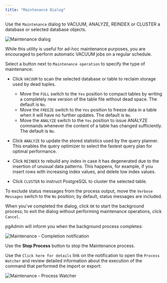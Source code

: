 ```yaml
---
title: "Maintenance Dialog"
---
```


<div id="maintenance_dialog" class="registered_link"></div>

Use the `Maintenance` dialog to VACUUM, ANALYZE, REINDEX or CLUSTER a database or selected database objects.

![Maintenance dialog](../../images/maintenance.png)

While this utility is useful for ad-hoc maintenance purposes, you are encouraged to perform automatic VACUUM jobs on a regular schedule.

Select a button next to `Maintenance operation` to specify the type of maintenance:

-   Click `VACUUM` to scan the selected database or table to reclaim storage used by dead tuples.

    -   Move the `FULL` switch to the `Yes` position to compact tables by writing a completely new version of the table file without dead space. The default is `No`.
    -   Move the `FREEZE` switch to the `Yes` position to freeze data in a table when it will have no further updates. The default is `No`.
    -   Move the `ANALYZE` switch to the `Yes` position to issue ANALYZE commands whenever the content of a table has changed sufficiently. The default is `No`.

-   Click `ANALYZE` to update the stored statistics used by the query planner. This enables the query optimizer to select the fastest query plan for optimal performance.

-   Click `REINDEX` to rebuild any index in case it has degenerated due to the insertion of unusual data patterns. This happens, for example, if you insert rows with increasing index values, and delete low index values.

-   Click `CLUSTER` to instruct PostgreSQL to cluster the selected table.

To exclude status messages from the process output, move the `Verbose Messages` switch to the `No` position; by default, status messages are included.

When you've completed the dialog, click `OK` to start the background process; to exit the dialog without performing maintenance operations, click `Cancel`.

pgAdmin will inform you when the background process completes:

![Maintenance - Completion notification](../../images/maintenance_complete.png)

Use the **Stop Process** button to stop the Maintenance process.

Use the `Click here for details` link on the notification to open the `Process Watcher` and review detailed information about the execution of the command that performed the import or export:

![Maintenance - Process Watcher](../../images/maintenance_pw.png)
